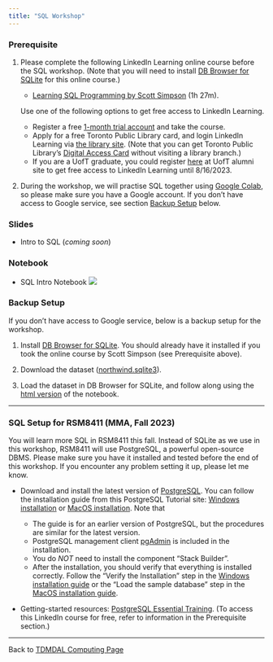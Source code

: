 ```yaml
---
title: "SQL Workshop"
---
```


### Prerequisite

1.  Please complete the following LinkedIn Learning online course before the SQL workshop. (Note that you will need to install [DB Browser for SQLite](https://sqlitebrowser.org/){target="_blank"} for this online course.)

    -   [Learning SQL Programming by Scott Simpson](https://www.linkedin.com/learning/learning-sql-programming-8382385){target="_blank"} (1h 27m).

    Use one of the following options to get free access to LinkedIn Learning.

    -   Register a free [1-month trial account](https://www.linkedin.com/learning/subscription/products){target="_blank"} and take the course.
    -   Apply for a free Toronto Public Library card, and login LinkedIn Learning via [the library site](https://www.torontopubliclibrary.ca/detail.jsp?R=EDB0187){target="_blank"}. (Note that you can get Toronto Public Library's [Digital Access Card](https://www.torontopubliclibrary.ca/using-the-library/your-library-card/){target="_blank"} without visiting a library branch.)
    -   If you are a UofT graduate, you could register [here](https://my.alumni.utoronto.ca/linkedinlearning){target="_blank"} at UofT alumni site to get free access to LinkedIn Learning until 8/16/2023.

2.  During the workshop, we will practise SQL together using [Google Colab](https://colab.research.google.com/){target="_blank"}, so please make sure you have a Google account. If you don't have access to Google service, see section [Backup Setup] below.

### Slides

-   Intro to SQL (*coming soon*)

### Notebook

-   SQL Intro Notebook [![](colab-badge.svg)](https://colab.research.google.com/github/tdmdal/mma-sql-2023/blob/master/docs/SQL_Intro_Sqlite.ipynb)

### Backup Setup

If you don't have access to Google service, below is a backup setup for the workshop.

1.  Install [DB Browser for SQLite](https://sqlitebrowser.org/){target="_blank"}. You should already have it installed if you took the online course by Scott Simpson (see Prerequisite above).

2.  Download the dataset ([northwind.sqlite3](data/northwind.sqlite3)).

3.  Load the dataset in DB Browser for SQLite, and follow along using the [html version](SQL_Intro_Sqlite.html) of the notebook.

------------------------------------------------------------------------

### SQL Setup for RSM8411 (MMA, Fall 2023)

You will learn more SQL in RSM8411 this fall. Instead of SQLite as we use in this workshop, RSM8411 will use PostgreSQL, a powerful open-source DBMS. Please make sure you have it installed and tested before the end of this workshop. If you encounter any problem setting it up, please let me know.

-   Download and install the latest version of [PostgreSQL](https://www.postgresql.org/download/){target="_blank"}. You can follow the installation guide from this PostgreSQL Tutorial site: [Windows installation](https://www.postgresqltutorial.com/install-postgresql/){target="_blank"} or [MacOS installation](https://www.postgresqltutorial.com/install-postgresql-macos/){target="_blank"}. Note that

    -   The guide is for an earlier version of PostgreSQL, but the procedures are similar for the latest version.
    -   PostgreSQL management client [pgAdmin](https://www.pgadmin.org/){target="_blank"} is included in the installation.
    -   You do *NOT* need to install the component "Stack Builder".
    -   After the installation, you should verify that everything is installed correctly. Follow the "Verify the Installation" step in the [Windows installation guide](https://www.postgresqltutorial.com/install-postgresql/){target="_blank"} or the "Load the sample database" step in the [MacOS installation guide](https://www.postgresqltutorial.com/install-postgresql-macos/){target="_blank"}.

-   Getting-started resources: [PostgreSQL Essential Training](https://www.linkedin.com/learning/postgresql-essential-training){target="_blank"}. (To access this LinkedIn course for free, refer to information in the Prerequisite section.)

------------------------------------------------------------------------

Back to [TDMDAL Computing Page](https://tdmdal.github.io/)

